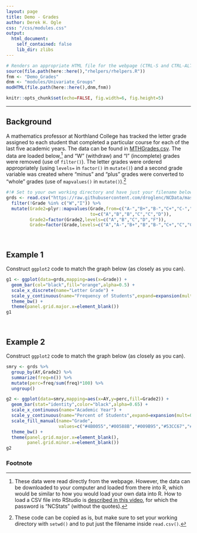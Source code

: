 ```yaml
---
layout: page
title: Demo - Grades
author: Derek H. Ogle
css: "/css/modules.css"
output:
  html_document:
    self_contained: false
    lib_dir: zlibs
---
```


```r
# Renders an appropriate HTML file for the webpage (CTRL-S and CTRL-ALT-C)
source(file.path(here::here(),"rhelpers/rhelpers.R"))
fnm <- "Demo_Grades"
dnm <- "modules/Univariate_Groups"
modHTML(file.path(here::here(),dnm,fnm))
```
```r
knitr::opts_chunk$set(echo=FALSE, fig.width=6, fig.height=5)
```

----

## Background
A mathematics professor at Northland College has tracked the letter grade assigned to each student that completed a particular course for each of the last five academic years. The data can be found in [MTHGrades.csv](https://raw.githubusercontent.com/droglenc/NCData/master/MTHGrades.csv). The data are loaded below,[^loaddata] and "W" (withdraw) and "I" (incomplete) grades were removed (use of `filter()`). The letter grades were ordered appropriately (using `levels=` in `factor()` in `mutate()`) and a second grade variable was created where "minus" and "plus" grades were converted to "whole" grades (use of `mapvalues()` in `mutate()`).[^copycode]

```r
#!# Set to your own working directory and have just your filename below.
grds <- read.csv("https://raw.githubusercontent.com/droglenc/NCData/master/MTHGrades.csv") %>%
  filter(!Grade %in% c("W","I")) %>%
  mutate(Grade2=plyr::mapvalues(Grade,from=c("A-","B+","B-","C+","C-","D+"),
                                to=c("A","B","B","C","C","D")),
         Grade2=factor(Grade2,levels=c("A","B","C","D","F")),
         Grade=factor(Grade,levels=c("A","A-","B+","B","B-","C+","C","C-","D+","D","F")))
```

&nbsp;

## Example 1
Construct `ggplot2` code to match the graph below (as closely as you can).

```r
g1 <- ggplot(data=grds,mapping=aes(x=Grade)) +
  geom_bar(col="black",fill="orange",alpha=0.5) +
  scale_x_discrete(name="Letter Grade") +
  scale_y_continuous(name="Frequency of Students",expand=expansion(mult=c(0,0.02))) +
  theme_bw() +
  theme(panel.grid.major.x=element_blank())
g1
```

&nbsp;

## Example 2
Construct `ggplot2` code to match the graph below (as closely as you can).

```r
smry <- grds %>%
  group_by(AY,Grade2) %>%
  summarize(freq=n()) %>%
  mutate(perc=freq/sum(freq)*100) %>%
  ungroup()

g2 <- ggplot(data=smry,mapping=aes(x=AY,y=perc,fill=Grade2)) +
  geom_bar(stat="identity",color="black",alpha=0.65) +
  scale_x_continuous(name="Academic Year") +
  scale_y_continuous(name="Percent of Students",expand=expansion(mult=0)) +
  scale_fill_manual(name="Grade",
                    values=c("#4B0055","#00588B","#009B95","#53CC67","#FDE333")) +
  theme_bw() +
  theme(panel.grid.major.x=element_blank(),
        panel.grid.minor.x=element_blank())
g2
```

### Footnote
[^loaddata]: These data were read directly from the webpage. However, the data can be downloaded to your computer and loaded from there into R, which would be similar to how you would load your own data into R. How to load a CSV file into RStudio is [described in this video](https://vimeo.com/144035138), for which the password is "NCStats" (without the quotes).

[^copycode]: These code can be copied as is, but make sure to set your working directory with `setwd()` and to put just the filename inside `read.csv()`.
